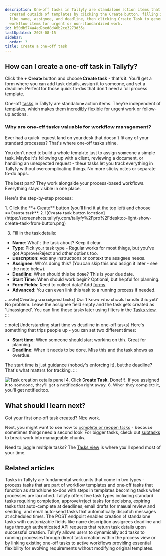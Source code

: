```yaml
---
description: One-off tasks in Tallyfy are standalone action items that can be quickly
  created outside of templates by clicking the Create button, filling in task details
  like name, assignee, and deadline, then clicking Create Task to generate flexible
  workflow items for urgent or non-standardized work.
id: b50db574a4ed9bed8d46b2ce3273d35a
lastUpdated: 2025-08-15
sidebar:
  order: 3
title: Create a one-off task
---
```



## How can I create a one-off task in Tallyfy?

Click the **+ Create** button and choose **Create task** - that's it. You'll get a form where you can add task details, assign it to someone, and set a deadline. Perfect for those quick to-dos that don't need a full process template.

One-off [tasks](/products/pro/tracking-and-tasks/tasks/) in Tallyfy are standalone action items. They're independent of [templates](/products/pro/documenting/templates/), which makes them incredibly flexible for urgent work or follow-up actions.

### Why are one-off tasks valuable for workflow management?

Ever had a quick request land on your desk that doesn't fit any of your standard processes? That's where one-off tasks shine.

You don't need to build a whole template just to assign someone a simple task. Maybe it's following up with a client, reviewing a document, or handling an unexpected request - these tasks let you track everything in Tallyfy without overcomplicating things. No more sticky notes or separate to-do apps.

The best part? They work alongside your process-based workflows. Everything stays visible in one place.

Here's the step-by-step process:

<Steps>
1. Click the **+ Create** button (you'll find it at the top left) and choose **Create task**.
2. ![Create task button location](https://screenshots.tallyfy.com/tallyfy%2Fpro%2Fdesktop-light-show-create-task-from-button.png)

3. Fill in the task details:
</Steps>

- **Name**: What's the task about? Keep it clear.
- **Type**: Pick your task type - Regular works for most things, but you've got Approve/Reject and other options too.
- **Description**: Add any instructions or context the assignee needs.
- **Assignee**: Who's doing this? (You can skip this and assign it later - see the note below).
- **Deadline**: When should this be done? This is your due date.
- **Start Time**: When should work begin? Optional, but helpful for planning.
- **Form Fields**: Need to collect data? Add [forms](/products/pro/tracking-and-tasks/tasks/what-are-form-fields-in-tallyfy/).
- **Advanced**: You can even link this task to a running process if needed.

 :::note[Creating unassigned tasks]
Don't know who should handle this yet? No problem. Leave the assignee field empty and the task gets created as 'Unassigned'. You can find these tasks later using filters in the [Tasks view](/products/pro/tracking-and-tasks/tasks-view/).
 :::

:::note[Understanding start time vs deadline in one-off tasks]
Here's something that trips people up - you can set two different times:

- **Start time**: When someone should start working on this. Great for planning.
- **Deadline**: When it needs to be done. Miss this and the task shows as overdue.

The start time is just guidance (nobody's enforcing it), but the deadline? That's what matters for tracking.
:::

![Task creation details panel](https://screenshots.tallyfy.com/tallyfy%2Fpro%2Fdesktop-light-step3.png)
<Steps>
4. Click **Create Task**. Done!
5. If you assigned it to someone, they'll get a notification right away.
6. When they complete it, you'll get notified too.
</Steps>

## What should I learn next?

Got your first one-off task created? Nice work. 

Next, you might want to see how to [complete or reopen tasks](/products/pro/tracking-and-tasks/tasks/how-can-i-complete-or-reopen-tasks-in-tallyfy/) - because sometimes things need a second look. For bigger tasks, check out [subtasks](/products/pro/tracking-and-tasks/tasks/how-to-create-and-use-subtasks/) to break work into manageable chunks.

Need to juggle multiple tasks? The [Tasks view](/products/pro/tracking-and-tasks/tasks-view/) is where you'll spend most of your time.


## Related articles
<CardGrid>
<LinkTitleCard header="<b>Tracking And Tasks > More about tasks</b>" href="/products/pro/tracking-and-tasks/tasks/" > Tasks in Tallyfy are fundamental work units that come in two types - process tasks that are part of workflow templates and one-off tasks that function as standalone to-dos with steps in templates becoming tasks when processes are launched. </LinkTitleCard>
<LinkTitleCard header="<b>Tasks > Step types</b>" href="/products/pro/tracking-and-tasks/tasks/what-types-of-tasks-can-i-create-with-tallyfy/" > Tallyfy offers five task types including standard tasks requiring completion, approve/reject tasks for decisions, expiring tasks that auto-complete at deadlines, email drafts for manual review and sending, and email auto-send tasks that automatically dispatch messages at scheduled times. </LinkTitleCard>
<LinkTitleCard header="<b>Tasks > Create one-off task</b>" href="/products/pro/integrations/open-api/code-samples/tasks/create-task/" > The POST endpoint enables creation of standalone tasks with customizable fields like name description assignees deadline and tags through authenticated API requests that return task details upon successful creation. </LinkTitleCard>
<LinkTitleCard header="<b>Edit Processes > Add tasks to active processes</b>" href="/products/pro/tracking-and-tasks/processes/edit-processes/how-can-i-add-tasks-to-active-processes-on-tallyfy/" > Tallyfy allows users to dynamically add tasks to running processes through direct task creation within the process view or by linking existing one-off tasks to active workflows providing essential flexibility for evolving requirements without modifying original templates. </LinkTitleCard>
</CardGrid>